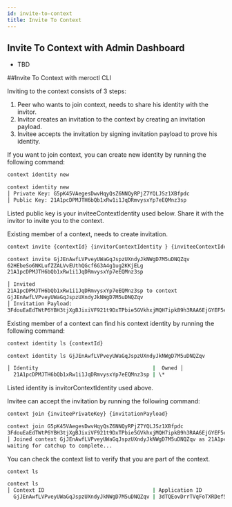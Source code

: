 ```yaml
---
id: invite-to-context
title: Invite To Context
---
```


## Invite To Context with Admin Dashboard

- TBD

##Invite To Context with meroctl CLI

Inviting to the context consists of 3 steps:

1. Peer who wants to join context, needs to share his identity with the invitor.
2. Invitor creates an invitation to the context by creating an invitation
   payload.
3. Invitee accepts the invitation by signing invitation payload to prove his
   identity.

If you want to join context, you can create new identity by running the
following command:

```bash
context identity new
```

```bash Example
context identity new
│ Private Key: G5pK45VAegesDwvHqyQsZ6NNQyRPjZ7YQLJSz1XBfpdc
│ Public Key: 21A1pcDPMJTH6bQb1xRw1i1JqDRmvysxYp7eEQMnz3sp
```

Listed public key is your inviteeContextIdentity used below. Share it with the
invitor to invite you to the context.

Existing member of a context, needs to create invitation.

```bash
context invite {contextId} {invitorContextIdentity } {inviteeContextIdentity}
```

```bash Example
context invite GjJEnAwfLVPveyUWaGqJspzUXndyJkNWgD7M5uDNQZqv
62HEbeSo6NKLufZZALVvEUthQGcf6G3A4g1ug2KKjELg
21A1pcDPMJTH6bQb1xRw1i1JqDRmvysxYp7eEQMnz3sp

│ Invited
21A1pcDPMJTH6bQb1xRw1i1JqDRmvysxYp7eEQMnz3sp to context
GjJEnAwfLVPveyUWaGqJspzUXndyJkNWgD7M5uDNQZqv
│ Invitation Payload:
3FdouEaEdTWtP6YBH3tjXgBJixiVF921t9DxTPbie5GVkhxjMQH7ipkB9h3RAA6EjGYEF5eugjuC154WRUx71eDRoZkdJ94ucZdyWXEA461BQyaQjS3GzQtimcqMWG9UbP7eGoci3jKnJycuoadLhVd
```

Existing member of a context can find his context identity by running the
following command:

```bash
context identity ls {contextId}
```

```bash Example
context identity ls GjJEnAwfLVPveyUWaGqJspzUXndyJkNWgD7M5uDNQZqv

│ Identity                                     |  Owned │
  21A1pcDPMJTH6bQb1xRw1i1JqDRmvysxYp7eEQMnz3sp | \*
```

Listed identity is invitorContextIdentity used above.

Invitee can accept the invitation by running the following command:

```bash
context join {inviteePrivateKey} {invitationPayload}
```

```bash Example
context join G5pK45VAegesDwvHqyQsZ6NNQyRPjZ7YQLJSz1XBfpdc
3FdouEaEdTWtP6YBH3tjXgBJixiVF921t9DxTPbie5GVkhxjMQH7ipkB9h3RAA6EjGYEF5eugjuC154WRUx71eDRoZkdJ94ucZdyWXEA461BQyaQjS3GzQtimcqMWG9UbP7eGoci3jKnJycuoadLhVd
│ Joined context GjJEnAwfLVPveyUWaGqJspzUXndyJkNWgD7M5uDNQZqv as 21A1pcDPMJTH6bQb1xRw1i1JqDRmvysxYp7eEQMnz3sp,
waiting for catchup to complete...
```

You can check the context list to verify that you are part of the context.

```bash
context ls
```

```bash Example
context ls
│ Context ID                                   | Application ID                               | Last Transaction                            │
  GjJEnAwfLVPveyUWaGqJspzUXndyJkNWgD7M5uDNQZqv | 3dTQEovDrrTVqFoTXRDef5M2VQM51osB66XRdTnT7uRb | DoQ99Yty1ygPcc4ek4zsMUNpyAEtaA4MnRC8beGaFtd
```
